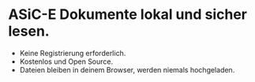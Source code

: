 # ASiC-E Dokumente lokal und sicher lesen.

* Keine Registrierung erforderlich.
* Kostenlos und Open Source.
* Dateien bleiben in deinem Browser, werden niemals hochgeladen.

<CallToAction
  label="ASiC Dokument Öffnen"
  alternative="Oder ziehe einfach eine Datei irgendwo auf dieser Seite."
/>
